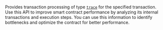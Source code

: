 
Provides transaction processing of type [`trace`](../../ethereum/json-rpc-methods/trace-methods/index.md#trace)
for the specified transaction. Use this API to improve smart contract performance by analyzing its
internal transactions and execution steps. You can use this information to identify bottlenecks and
optimize the contract for better performance. <CreditCost network="evm_trace" method="trace_transaction" />

